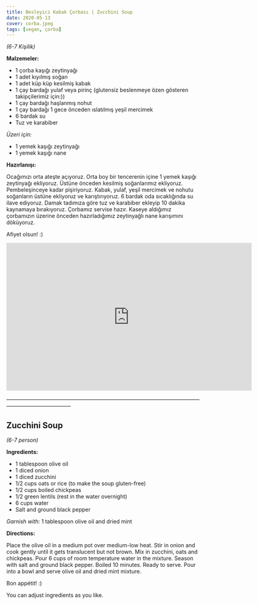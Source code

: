 ```yaml
---
title: Besleyici Kabak Çorbası | Zucchini Soup
date: 2020-05-13
cover: corba.jpeg
tags: [vegan, çorba]
---
```


*(6-7 Kişilik)*

**Malzemeler:**

- 1 çorba kaşığı zeytinyağı
- 1 adet kıyılmış soğan
- 1 adet küp küp kesilmiş kabak
- 1 çay bardağı yulaf veya pirinç (glutensiz beslenmeye özen gösteren takipçilerimiz için:))
- 1 çay bardağı haşlanmış nohut
- 1 çay bardağı 1 gece önceden ıslatılmış yeşil mercimek
- 6 bardak su
- Tuz ve karabiber

*Üzeri için:*

- 1 yemek kaşığı zeytinyağı
- 1 yemek kaşığı nane

**Hazırlanışı:**


Ocağımızı orta ateşte açıyoruz. Orta boy bir tencerenin içine 1 yemek kaşığı zeytinyağı ekliyoruz.
 Üstüne önceden kesilmiş soğanlarımız ekliyoruz. Pembeleşinceye kadar pişiriyoruz.
 Kabak, yulaf, yeşil mercimek ve nohutu soğanların üstüne ekliyoruz ve karıştırıyoruz.
 6 bardak oda sıcaklığında su ilave ediyoruz. Damak tadımıza göre tuz ve karabiber ekleyip 10 dakika kaynamaya bırakıyoruz.
 Çorbamız servise hazır. Kaseye aldığımız çorbamızın üzerine önceden hazırladığımız zeytinyağlı nane karışımını döküyoruz.

 Afiyet olsun! :)

<p>
<iframe
    type="text/html"
    width="640"
    height="385"
    src="http://www.youtube.com/embed/sUpbkUUmPM8"
    frameborder="0">
</iframe>
</p>


————————————————————————————————————————————————

## Zucchini Soup

*(6-7 person)*

**Ingredients:**
- 1 tablespoon olive oil
- 1 diced onion
- 1 diced zucchini
- 1/2 cups oats or rice (to make the soup gluten-free)
- 1/2 cups boiled chickpeas
- 1/2 green lentils (rest in the water overnight)
- 6 cups water
- Salt and ground black pepper


*Garnish with:* 1 tablespoon olive oil and dried mint

**Directions:**


Place the olive oil in a medium pot over medium-low heat. Stir in onion and cook gently until it gets translucent
but not brown. Mix in zucchini, oats and chickpeas. Pour 6 cups of room temperature water in the mixture.
Season with salt and ground black pepper. Boiled 10 minutes. Ready to serve. Pour into a bowl and serve olive oil and
dried mint mixture.

Bon appétit! :)

You can adjust ingredients as you like.
